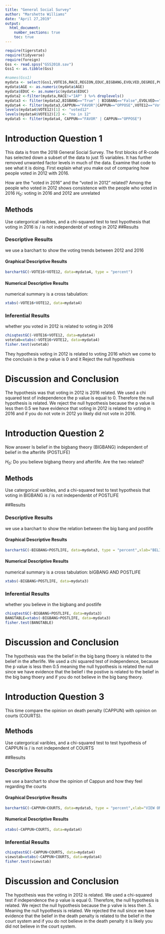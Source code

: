 ---
title: "General Social Survey"
author: "Marshette Williams"
date: "April 27,2019"
output: 
  html_document:
    number_sections: true
    toc: true
---


```{r include=FALSE,echo=FALSE}
require(tigerstats)
require(tidyverse)
require(foreign)
Gss <- read.spss("GSS2018.sav")
Gss1 <- as.tibble(Gss)
```

```{r include=FALSE,echo=FALSE}
#names(Gss1)
mydata <- select(Gss1,VOTE16,RACE,REGION,EDUC,BIGBANG,EVOLVED,DEGREE,POSTLIFE,AGE,OWNGUN,CAPPUN,COURTS,POLVIEWS,VOTE12,GOD)
mydata$AGE <- as.numeric(mydata$AGE)
mydata$EDUC <- as.numeric(mydata$EDUC)
mydata2 <-filter(mydata,RACE!="IAP" ) %>% droplevels()
mydata3 <- filter(mydata2,BIGBANG=="True" | BIGBANG=="False",EVOLVED=="True"|EVOLVED=="False",POSTLIFE=="YES"|POSTLIFE=="NO",OWNGUN=="YES"|OWNGUN=="NO",COURTS=="TOO HARSH"|COURTS=="NOT HARSH ENOUGH"|COURTS=="ABOUT RIGHT") %>% droplevels()
mydata4 <- filter(mydata3,CAPPUN=="FAVOR"|CAPPUN=="OPPOSE",VOTE12=="Voted"|VOTE12=="Did not vote",VOTE16=="Voted"|VOTE16=="Did not vote") %>% droplevels()
levels(mydata4$VOTE12)[1] <- "voted12"
levels(mydata4$VOTE12)[2] <- "no in 12"
mydata5 <- filter(mydata4, CAPPUN=="FAVOR" | CAPPUN=="OPPOSE")
```




# Introduction Question 1

<!--In this section you explain what you are trying to show.  Where did the data come from?  What is the research or other question you are trying to answer?!-->

This data is from the 2018 General Social Survey. The first blocks of R-code has selected down a subset of the data to just 15 variables. It has further removed unwanted factor levels in much of the data. Examine that code to see what it is doing. First explain what you make out of comparing how people voted in 2012 with 2016.


How are the "voted in 2016" and the "voted in 2012" related? Among the people who voted in 2012 shows consistence with the people who voted in 2016
$H_0:$ voting in 2016 and 2012  are unrelated


## Methods

<!--Decide on your methods:  use "variable analysis" or other appropriate descriptors.  Make sure to choose at least one graphical method and at least one numerical method.!-->
 Use catergorical varibles, and a chi-squared test to test hypothesis that voting in 2016 is / is not independenbt of voting in 2012
##Results

<!--Divide this section into two sub-sections:  One for your descriptive  results and one for your inferential results.!-->

### Descriptive Results

we use a barchart to show the voting trends between 2012 and 2016

#### Graphical Descriptive Results
```{r}
barchartGC(~VOTE16+VOTE12, data=mydata4, type = "percent") 

```


<!--Graphical results here.  Make sure to show your code.  Provide appropriate labels for axes, giving units if possible, and provide a good title for the graph, too.  Use the graphical results to describe the patterns if any that exist in the data as focused toward the research question!-->

#### Numerical Descriptive Results

 numerical summary is a cross tabulation:
```{r}
xtabs(~VOTE16+VOTE12, data=mydata4)
```


<!--Numerical results go here. Use the numerical results to describe the patterns if any that exist in the data as focused toward the research question!-->

### Inferential Results

<!--State hypothesis clearly.  Make sure your discussion of the inferential test covers all the aspects that the test output produces, such as test statistic, p-value etc.  Make a decision about the null hypothesis, explain the assumptions on which the selected test/procedure was based, and why the chosen procedure satisfys the assumptions and is appropriate to answer the research question!-->

whether you voted in 2012 is related to voting in 2016

```{r}
chisqtestGC(~VOTE16+VOTE12, data=mydata4)
votetab=xtabs(~VOTE16+VOTE12, data=mydata4)
fisher.test(votetab)
```

They hypothesis voting in 2012 is related to voting 2016 which we come to the conclusin is the p value is 0 and it Reject the null hypothesis

# Discussion and Conclusion

<!--Discussion and conclusion here.  If you found a relationship be sure to consider whether the relationship occurs because one of the variavbles causes the other, or whether they perhasps are related for some other reason.  Watch the chapter 6 videos from the GeorgeTown videos collection.!-->
 
The hypothesis was that voting in 2012 is 2016 related. We used a chi squared test of independence the p value is equal to 0. Therefore the null hypothesis is related. We reject the null hypothesis because the p value is less then 0.5 we have evidence that voting in 2012 is related to voting in 2016 and if you do not vote in 2012 yo likely did not vote in 2016.

# Introduction Question 2

<!--In this section you explain what you are trying to show.  Where did the data come from?  What is the research or other question you are trying to answer?!-->


Now answer Is belief in the bigbang theory (BIGBANG) independent of belief in the afterlife (POSTLIFE)

$H_0:$ Do you believe bigbang theory and afterlife. Are the two related?

## Methods

<!--Decide on your methods:  use "variable analysis" or other appropriate descriptors.  Make sure to choose at least one graphical method and at least one numerical method.!-->

Use catergorical varibles, and a chi-squared test to test hypothesis that voting in BIGBANG is / is not independenbt of POSTLIFE

##Results

<!--Divide this section into two sub-sections:  One for your descriptive  results and one for your inferential results.!-->

### Descriptive Results

we use a barchart to show the relation between the big bang and postlife


#### Graphical Descriptive Results

<!--Graphical results here.  Make sure to show your code.  Provide appropriate labels for axes, giving units if possible, and provide a good title for the graph, too.  Use the graphical results to describe the patterns if any that exist in the data as focused toward the research question!-->

```{r}
barchartGC(~BIGBANG+POSTLIFE, data=mydata3, type = "percent",xlab="BELIEVE IN POSTLIFE",main='BELIEVE IN BIGBANG')

```



#### Numerical Descriptive Results

<!--Numerical results go here. Use the numerical results to describe the patterns if any that exist in the data as focused toward the research question!-->
 numerical summary is a cross tabulation: bIGBANG AND POSTLIFE
```{r}

xtabs(~BIGBANG+POSTLIFE, data=mydata3)
```
 

 
### Inferential Results

<!--State hypothesis clearly.  Make sure your discussion of the inferential test covers all the aspects that the test output produces, such as test statistic, p-value etc.  Make a decision about the null hypothesis, explain the assumptions on which the selected test/procedure was based, and why the chosen procedure satisfys the assumptions and is appropriate to answer the research question!-->
whether you believe in the bigbang and postlife

```{r}
chisqtestGC(~BIGBANG+POSTLIFE, data=mydata3)
BANGTABLE=xtabs(~BIGBANG+POSTLIFE, data=mydata3)
fisher.test(BANGTABLE)
```
# Discussion and Conclusion

<!--Discussion and conclusion here.  If you found a relationship be sure to consider whether the relationship occurs because one of the variavbles causes the other, or whether they perhasps are related for some other reason.  Watch the chapter 6 videos from the GeorgeTown videos collection.!-->
The hypothesis was the the belief in the big bang thoery is related to the belief in the afterlife. We used a chi squared test of independence, because the p value is less then 0.5 meaning the null hypothesis is related the null since we have evidence that the belief i the postive is related to the belief in the big bang thoery and if you do not believe in the big bang theory.



# Introduction Question 3

<!--In this section you explain what you are trying to show.  Where did the data come from?  What is the research or other question you are trying to answer?!-->

This time compare the opinion on death penalty (CAPPUN) with opinion on courts (COURTS).

## Methods

<!--Decide on your methods:  use "variable analysis" or other appropriate descriptors.  Make sure to choose at least one graphical method and at least one numerical method.!-->

Use catergorical varibles, and a chi-squared test to test hypothesis of CAPPUN is / is not independent of COURTS

##Results

<!--Divide this section into two sub-sections:  One for your descriptive  results and one for your inferential results.!-->

### Descriptive Results
we use a barchart to show the opinion of Cappun and how they feel regarding the courts


#### Graphical Descriptive Results

<!--Graphical results here.  Make sure to show your code.  Provide appropriate labels for axes, giving units if possible, and provide a good title for the graph, too.  Use the graphical results to describe the patterns if any that exist in the data as focused toward the research question!-->

```{r}
barchartGC(~CAPPUN+COURTS, data=mydata5, type = "percent",xlab="VIEW ON CAPPUN",main='VIEW ON COURTS')
```



#### Numerical Descriptive Results

<!--Numerical results go here. Use the numerical results to describe the patterns if any that exist in the data as focused toward the research question!-->

```{r}
xtabs(~CAPPUN+COURTS, data=mydata4)
```


### Inferential Results

<!--State hypothesis clearly.  Make sure your discussion of the inferential test covers all the aspects that the test output produces, such as test statistic, p-value etc.  Make a decision about the null hypothesis, explain the assumptions on which the selected test/procedure was based, and why the chosen procedure satisfys the assumptions and is appropriate to answer the research question!-->

```{r}
chisqtestGC(~CAPPUN+COURTS, data=mydata4)
viewstab=xtabs(~CAPPUN+COURTS, data=mydata4)
fisher.test(viewstab)
```




# Discussion and Conclusion

<!--Discussion and conclusion here.  If you found a relationship be sure to consider whether the relationship occurs because one of the variavbles causes the other, or whether they perhasps are related for some other reason.  Watch the chapter 6 videos from the GeorgeTown videos collection.!-->

The hypothesis was the voting in 2012 is related. We used a chi-squared test if independence the p value is equal 0. Therefore, the null hypothesis is related. We reject the null hypothesis because the p valve is less then .5. Meaning the null hypothesis is related. We rejected the null since we have evidence that the belief in the death penalty is related to the belief in the court system and if you do not believe in the death penalty it is likely you did not believe in the court system.

